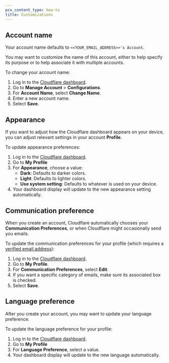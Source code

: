```yaml
---
pcx_content_type: how-to
title: Customizations
---
```


## Account name

Your account name defaults to `<<YOUR_EMAIL_ADDRESS>>'s Account`.

You may want to customize the name of this account, either to help specify its purpose or to help associate it with multiple accounts.

To change your account name:

1. Log in to the [Cloudflare dashboard](https://dash.cloudflare.com).
2. Go to **Manage Account** > **Configurations**.
3. For **Account Name**, select **Change Name**.
4. Enter a new account name.
5. Select **Save**.

## Appearance

If you want to adjust how the Cloudflare dashboard appears on your device, you can adjust relevant settings in your account **Profile**.

To update appearance preferences:

1. Log in to the [Cloudflare dashboard](https://dash.cloudflare.com).
2. Go to **My Profile**
3. For **Appearance**, choose a value:
   * **Dark**: Defaults to darker colors.
   * **Light**: Defaults to lighter colors.
   * **Use system setting**: Defaults to whatever is used on your device.
4. Your dashboard display will update to the new appearance setting automatically.

## Communication preference

When you create an account, Cloudflare automatically chooses your **Communication Preferences**, or when Cloudflare might occasionally send you emails.

To update the communication preferences for your profile (which requires a [verified email address](/fundamentals/account/verify-email-address/)):

1. Log in to the [Cloudflare dashboard](https://dash.cloudflare.com).
2. Go to **My Profile**.
3. For **Communication Preferences**, select **Edit**.
4. If you want a specific category of emails, make sure its associated box is checked.
5. Select **Save**.

## Language preference

After you create your account, you may want to update your language preference.

To update the language preference for your profile:

1. Log in to the [Cloudflare dashboard](https://dash.cloudflare.com).
2. Go to **My Profile**
3. For **Language Preference**, select a value.
4. Your dashboard display will update to the new language automatically.
